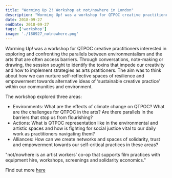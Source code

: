 ```yaml
---
title: "Worming Up 2! Workshop at not/nowhere in London"
description: "Worming Up! was a workshop for QTPOC creative practitioners interested in exploring and confronting the parallels between environmentalism and the arts that are often access barriers. Through conversations, note-making or drawing, the session sought to identify the toxins that impede our creativity and how to implement strategies as arts pratitioners. The aim was to think about how we can nurture self-reflective spaces of resilience and empowerment towards alternative ideas of ‘sustainable creative practice’ within our communities and environment."
date: 2018-09-27
endDate: 2018-09-27
tags: ['workshop']
image: './180927_notnowhere.png'
---
```


Worming Up! was a workshop for QTPOC creative practitioners interested in exploring and confronting the parallels between environmentalism and the arts that are often access barriers. Through conversations, note-making or drawing, the session sought to identify the toxins that impede our creativity and how to implement strategies as arts pratitioners. The aim was to think about how we can nurture self-reflective spaces of resilience and empowerment towards alternative ideas of ‘sustainable creative practice’ within our communities and environment.

The workshop explored three areas:
- Environments: What are the effects of climate change on QTPOC? What are the challenges for QTPOC in the arts? Are there parallels in the barriers that stop us from flourishing?
- Actions: What is QTPOC representation like in the environmental and artistic spaces and how is fighting for social justice vital to our daily work as practitioners navigating them?
- Alliances: How can we create networks and spaces of solidarity, trust and empowerment towards our self-critical practices in these areas?


"not/nowhere is an artist workers’ co-op that supports film practices with equipment hire, workshops, screenings and solidarity economics."


Find out more [here](https://www.not-nowhere.org/)